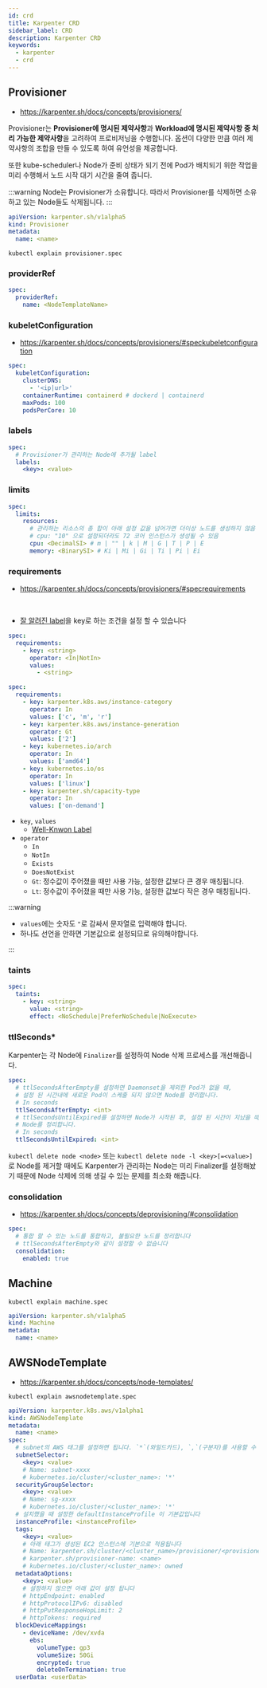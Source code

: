 ```yaml
---
id: crd
title: Karpenter CRD
sidebar_label: CRD
description: Karpenter CRD
keywords:
  - karpenter
  - crd
---
```


## Provisioner

- https://karpenter.sh/docs/concepts/provisioners/

Provisioner는 **Provisioner에 명시된 제약사항**과 **Workload에 명시된 제약사항 중 처리 가능한 제약사항**을 고려하여 프로비저닝을 수행합니다. 옵션이 다양한 만큼 여러 제약사항의 조합을 만들 수 있도록 하여 유언성을 제공합니다.

또한 kube-scheduler나 Node가 준비 상태가 되기 전에 Pod가 배치되기 위한 작업을 미리 수행해서 노드 시작 대기 시간을 줄여 줍니다.

:::warning
Node는 Provisioner가 소유합니다. 따라서 Provisioner를 삭제하면 소유하고 있는 Node들도 삭제됩니다.
:::

```yaml
apiVersion: karpenter.sh/v1alpha5
kind: Provisioner
metadata:
  name: <name>
```

```shell
kubectl explain provisioner.spec
```

### providerRef

```yaml
spec:
  providerRef:
    name: <NodeTemplateName>
```

### kubeletConfiguration

- https://karpenter.sh/docs/concepts/provisioners/#speckubeletconfiguration

```yaml
spec:
  kubeletConfiguration:
    clusterDNS:
      - '<ip|url>'
    containerRuntime: containerd # dockerd | containerd
    maxPods: 100
    podsPerCore: 10
```

### labels

```yaml
spec:
  # Provisioner가 관리하는 Node에 추가될 label
  labels:
    <key>: <value>
```

### limits

```yaml
spec:
  limits:
    resources:
      # 관리하는 리소스의 총 합이 아래 설정 값을 넘어가면 더이상 노드를 생성하지 않음
      # cpu: "10" 으로 설정되더라도 72 코어 인스턴스가 생성될 수 있음
      cpu: <DecimalSI> # m | "" | k | M | G | T | P | E
      memory: <BinarySI> # Ki | Mi | Gi | Ti | Pi | Ei
```

### requirements

- https://karpenter.sh/docs/concepts/provisioners/#specrequirements

<br />

- [잘 알려진 label](https://kubernetes.io/docs/reference/labels-annotations-taints/)을 key로 하는 조건을 설정 할 수 있습니다

```yaml
spec:
  requirements:
    - key: <string>
      operator: <In|NotIn>
      values:
        - <string>
```

```yaml title="default"
spec:
  requirements:
    - key: karpenter.k8s.aws/instance-category
      operator: In
      values: ['c', 'm', 'r']
    - key: karpenter.k8s.aws/instance-generation
      operator: Gt
      values: ['2']
    - key: kubernetes.io/arch
      operator: In
      values: ['amd64']
    - key: kubernetes.io/os
      operator: In
      values: ['linux']
    - key: karpenter.sh/capacity-type
      operator: In
      values: ['on-demand']
```

- `key`, `values`
  - [Well-Knwon Label](/docs/mlops/mlops/provisioning/karpenter/scheduling#well-knwon-labels)
- `operator`
  - `In`
  - `NotIn`
  - `Exists`
  - `DoesNotExist`
  - `Gt`: 정수값이 주어졌을 때만 사용 가능, 설정한 값보다 큰 경우 매칭됩니다.
  - `Lt`: 정수값이 주어졌을 때만 사용 가능, 설정한 값보다 작은 경우 매칭됩니다.

:::warning

- `values`에는 숫자도 `"`로 감싸서 문자열로 입력해야 합니다.
- 하나도 선언을 안하면 기본값으로 설정되므로 유의해야합니다.

:::

### taints

```yaml
spec:
  taints:
    - key: <string>
      value: <string>
      effect: <NoSchedule|PreferNoSchedule|NoExecute>
```

### ttlSeconds\*

Karpenter는 각 Node에 `Finalizer`를 설정하여 Node 삭제 프로세스를 개선해줍니다.

```yaml
spec:
  # ttlSecondsAfterEmpty를 설정하면 Daemonset을 제외한 Pod가 없을 때,
  # 설정 된 시간내에 새로운 Pod이 스케줄 되지 않으면 Node를 정리합니다.
  # In seconds
  ttlSecondsAfterEmpty: <int>
  # ttlSecondsUntilExpired를 설정하면 Node가 시작된 후, 설정 된 시간이 지났을 때,
  # Node를 정리합니다.
  # In seconds
  ttlSecondsUntilExpired: <int>
```

`kubectl delete node <node>` 또는 `kubectl delete node -l <key>[=<value>]`로 Node를 제거할 때에도 Karpenter가 관리하는 Node는 미리 Finalizer를 설정해놨기 때문에 Node 삭제에 의해 생길 수 있는 문제를 최소화 해줍니다.

### consolidation

- https://karpenter.sh/docs/concepts/deprovisioning/#consolidation

```yaml
spec:
  # 통합 할 수 있는 노드를 통합하고, 불필요한 노드를 정리합니다
  # ttlSecondsAfterEmpty와 같이 설정할 수 없습니다
  consolidation:
    enabled: true
```

## Machine

```shell
kubectl explain machine.spec
```

```yaml
apiVersion: karpenter.sh/v1alpha5
kind: Machine
metadata:
  name: <name>
```

## AWSNodeTemplate

- https://karpenter.sh/docs/concepts/node-templates/

```shell
kubectl explain awsnodetemplate.spec
```

```yaml
apiVersion: karpenter.k8s.aws/v1alpha1
kind: AWSNodeTemplate
metadata:
  name: <name>
spec:
  # subnet의 AWS 태그를 설정하면 됩니다. `*`(와일드카드), `,`(구분자)를 사용할 수 있습니다
  subnetSelector:
    <key>: <value>
    # Name: subnet-xxxx
    # kubernetes.io/cluster/<cluster_name>: '*'
  securityGroupSelector:
    <key>: <value>
    # Name: sg-xxxx
    # kubernetes.io/cluster/<cluster_name>: '*'
  # 설치했을 때 설정한 defaultInstanceProfile 이 기본값입니다
  instanceProfile: <instanceProfile>
  tags:
    <key>: <value>
    # 아래 태그가 생성된 EC2 인스턴스에 기본으로 적용됩니다
    # Name: karpenter.sh/cluster/<cluster_name>/provisioner/<provisioner_name>
    # karpenter.sh/provisioner-name: <name>
    # kubernetes.io/cluster/<cluster_name>: owned
  metadataOptions:
    <key>: <value>
    # 설정하지 않으면 아래 값이 설정 됩니다
    # httpEndpoint: enabled
    # httpProtocolIPv6: disabled
    # httpPutResponseHopLimit: 2
    # httpTokens: required
  blockDeviceMappings:
    - deviceName: /dev/xvda
      ebs:
        volumeType: gp3
        volumeSize: 50Gi
        encrypted: true
        deleteOnTermination: true
  userData: <userData>
```
